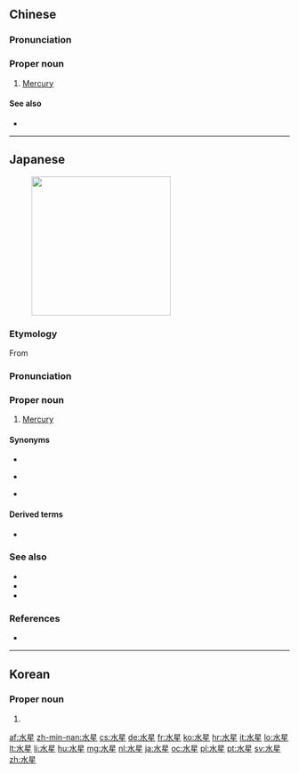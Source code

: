 ==Chinese==
{{zh-forms}}
{{wikipedia|lang=zh}}
{{wikipedia|lang=yue}}

===Pronunciation===
{{zh-pron
|m=Shuǐxīng
|c=seoi2 sing1
|mn=qz,tp,xm:Chúi-chhiⁿ/kh,zz:Chúi-chheⁿ
|w=2sr xin
|cat=pn
}}

===Proper noun===
{{zh-proper noun}}

# [[Mercury]] {{gloss|planet}}

====See also====
* {{list:planets of the Solar System/zh}}

{{topics|zh|Planets of the Solar System|sort=shui3xing1}}

----

==Japanese==
{{wikipedia|lang=ja}}
{{ja-kanjitab|すい|せい|yomi=o}}
[[File:Mercury_in_color_-_Prockter07_centered.jpg|thumb|250px|{{lang|ja|水星}}]]

===Etymology===
From {{der|ja|sort=すいせい|zh|水星|lit=[[water]] [[star]]|pos=in reference to {{w|Wu Xing}}}}

===Pronunciation===
{{ja-pron|すいせい|acc=h|acc_ref=NHK,DJR|y=ko}}

===Proper noun===
{{ja-pos|すいせい|proper}}

# [[Mercury]] {{gloss|planet}}

====Synonyms====
* {{ja-r|マーキュリー|caps=y}}
* {{qualifier|archaic}} {{ja-r|辰%星|^しん%せい}}
* {{qualifier|archaic}} {{ja-r|水曜|^すいよう}}

====Derived terms====
* {{ja-r|水%星%丘|^すい%せい%きゅう|[[mount]] of Mercury}}

===See also===
* {{list:planets of the Solar System/ja}}
* {{ja-r|メルクリウス|caps=y}}
* {{ja-r|水%銀|すい%ぎん|[[mercury]]}}

===References===
<references/>
* {{R:Shogakukan}}

{{topics|ja|Planets of the Solar System|sort=すいせい}}

----

==Korean==
{{ko-hanjatab}}

===Proper noun===
{{ko-propn|hangeul=수성|mr=Susŏng|y=Swuseng}}

# {{hanja form of|수성|[[Mercury]]}}

[[af:水星]]
[[zh-min-nan:水星]]
[[cs:水星]]
[[de:水星]]
[[fr:水星]]
[[ko:水星]]
[[hr:水星]]
[[it:水星]]
[[lo:水星]]
[[lt:水星]]
[[li:水星]]
[[hu:水星]]
[[mg:水星]]
[[nl:水星]]
[[ja:水星]]
[[oc:水星]]
[[pl:水星]]
[[pt:水星]]
[[sv:水星]]
[[zh:水星]]